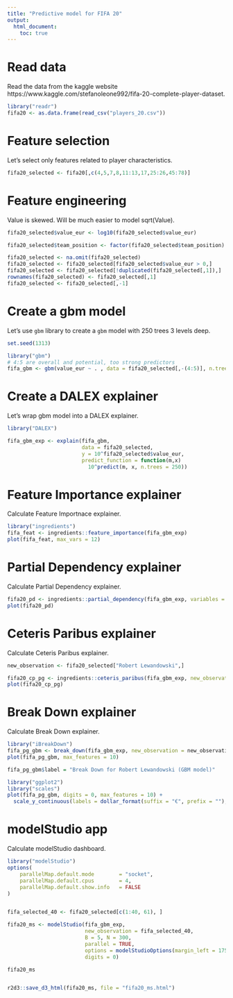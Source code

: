 ```yaml
---
title: "Predictive model for FIFA 20"
output: 
  html_document:
    toc: true
---
```


# Read data

Read the data from the kaggle website https://www.kaggle.com/stefanoleone992/fifa-20-complete-player-dataset.

```r
library("readr")
fifa20 <- as.data.frame(read_csv("players_20.csv"))
```

# Feature selection

Let's select only features related to player characteristics.

```r
fifa20_selected <- fifa20[,c(4,5,7,8,11:13,17,25:26,45:78)]
```

# Feature engineering

Value is skewed. Will be much easier to model sqrt(Value).

```r
fifa20_selected$value_eur <- log10(fifa20_selected$value_eur)

fifa20_selected$team_position <- factor(fifa20_selected$team_position)

fifa20_selected <- na.omit(fifa20_selected)
fifa20_selected <- fifa20_selected[fifa20_selected$value_eur > 0,]
fifa20_selected <- fifa20_selected[!duplicated(fifa20_selected[,1]),]
rownames(fifa20_selected) <- fifa20_selected[,1]
fifa20_selected <- fifa20_selected[,-1]
```

# Create a gbm model

Let's use `gbm` library to create a `gbm` model with 250 trees 3 levels deep.

```r
set.seed(1313)

library("gbm")
# 4:5 are overall and potential, too strong predictors
fifa_gbm <- gbm(value_eur ~ . , data = fifa20_selected[,-(4:5)], n.trees = 250, interaction.depth = 3)
```

# Create a DALEX explainer

Let's wrap gbm model into a DALEX explainer.

```r
library("DALEX")

fifa_gbm_exp <- explain(fifa_gbm, 
                        data = fifa20_selected, 
                        y = 10^fifa20_selected$value_eur, 
                        predict_function = function(m,x) 
                          10^predict(m, x, n.trees = 250))
```

# Feature Importance explainer

Calculate Feature Importnace explainer.

```r
library("ingredients")
fifa_feat <- ingredients::feature_importance(fifa_gbm_exp)
plot(fifa_feat, max_vars = 12)
```

# Partial Dependency explainer

Calculate Partial Dependency explainer.

```r
fifa20_pd <- ingredients::partial_dependency(fifa_gbm_exp, variables = "age")
plot(fifa20_pd)
```

# Ceteris Paribus explainer

Calculate Ceteris Paribus explainer.

```r
new_observation <- fifa20_selected["Robert Lewandowski",]

fifa20_cp_pg <- ingredients::ceteris_paribus(fifa_gbm_exp, new_observation = new_observation, variables = "age", variable_splits = list(age = seq(18,45,0.1)))
plot(fifa20_cp_pg)
```

# Break Down explainer

Calculate Break Down explainer.

```r
library("iBreakDown")
fifa_pg_gbm <- break_down(fifa_gbm_exp, new_observation = new_observation)
plot(fifa_pg_gbm, max_features = 10)

fifa_pg_gbm$label = "Break Down for Robert Lewandowski (GBM model)"

library("ggplot2")
library("scales")
plot(fifa_pg_gbm, digits = 0, max_features = 10) +  
  scale_y_continuous(labels = dollar_format(suffix = "€", prefix = ""), name = "Estimated value", limits = 1000000*c(1,100), breaks = 1000000*c(1,25,50,75,100))
```

# modelStudio app

Calculate modelStudio dashboard.

```r
library("modelStudio")
options(
    parallelMap.default.mode        = "socket",
    parallelMap.default.cpus        = 4,
    parallelMap.default.show.info   = FALSE
)


fifa_selected_40 <- fifa20_selected[c(1:40, 61), ]

fifa20_ms <- modelStudio(fifa_gbm_exp, 
                         new_observation = fifa_selected_40,
                         B = 5, N = 300,
                         parallel = TRUE,
                         options = modelStudioOptions(margin_left = 175, margin_ytitle = 170),
                         digits = 0)

fifa20_ms


r2d3::save_d3_html(fifa20_ms, file = "fifa20_ms.html")

```

